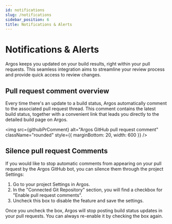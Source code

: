 ```yaml
---
id: notifications
slug: /notifications
sidebar_position: 6
title: Notifications & Alerts
---
```



# Notifications & Alerts

Argos keeps you updated on your build results, right within your pull requests. This seamless integration aims to streamline your review process and provide quick access to review changes.

## Pull request comment overview

Every time there's an update to a build status, Argos automatically comment to the associated pull request thread. This comment contains the latest build status, together with a convenient link that leads you directly to the detailed build page on Argos.

<img
  src={githubPrComment}
  alt="Argos GitHub pull request comment"
  className="rounded"
  style={{ marginBottom: 20, width: 600 }}
/>

## Silence pull request Comments

If you would like to stop automatic comments from appearing on your pull request by the Argos GitHub bot, you can silence them through the project Settings:

1. Go to your project Settings in Argos.
2. In the "Connected Git Repository" section, you will find a checkbox for "Enable pull request comments".
3. Uncheck this box to disable the feature and save the settings.

Once you uncheck the box, Argos will stop posting build status updates in your pull requests. You can always re-enable it by checking the box again.
